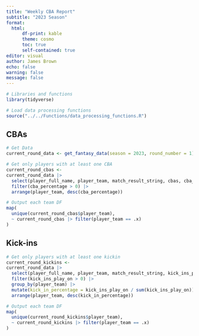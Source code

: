 ```yaml
---
title: "Weekly CBA Report"
subtitle: "2023 Season"
format:
  html:
      df-print: kable
      theme: cosmo
      toc: true
      self-contained: true
editor: visual
author: James Brown
echo: false
warning: false
message: false
---
```


```r
# Libraries and functions
library(tidyverse)

# Load data processing functions
source("../../Functions/data_processing_functions.R")
```

## CBAs

```r
# Get Data
current_round_data <- get_fantasy_data(season = 2023, round_number = 1)

# Get only players with at least one CBA
current_round_cbas <-
current_round_data |>
  select(player_full_name, player_team, match_result_string, cbas, cba_percentage) |> 
  filter(cba_percentage > 0) |> 
  arrange(player_team, desc(cba_percentage))

# Output each team DF
map(
  unique(current_round_cbas$player_team),
  ~ current_round_cbas |> filter(player_team == .x)
)

```

## Kick-ins

```r
# Get only players with at least one kickin
current_round_kickins <-
current_round_data |>
  select(player_full_name, player_team, match_result_string, kick_ins_play_on) |> 
  filter(kick_ins_play_on > 0) |> 
  group_by(player_team) |> 
  mutate(kick_in_percentage = kick_ins_play_on / sum(kick_ins_play_on)) |> 
  arrange(player_team, desc(kick_in_percentage))

# Output each team DF
map(
  unique(current_round_kickins$player_team),
  ~ current_round_kickins |> filter(player_team == .x)
)

```
